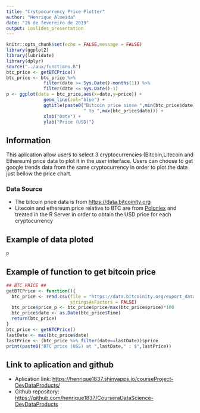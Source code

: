 ```yaml
---
title: "Crytpocurrency Price Plotter"
author: "Henrique Almeida"
date: "26 de fevereiro de 2019"
output: ioslides_presentation
---
```


```r
knitr::opts_chunk$set(echo = FALSE,message = FALSE)
library(ggplot2)
library(lubridate)
library(dplyr)
source("../aux/functions.R")
btc_price <- getBTCPrice()
btc_price <- btc_price %>% 
              filter(date >= Sys.Date()-months(1)) %>%
              filter(date <= Sys.Date()-1)
p <- ggplot(data = btc_price,aes(x=date,y=price)) + 
              geom_line(col="blue") + 
              ggtitle(paste0("Bitcoin price since ",min(btc_price$date),
                             " to ",max(btc_price$date))) + 
              xlab("Date") +
              ylab("Price (USD)")
```

## Information

This aplication allow users to select 3 cryptocurrencies (Bitcoin,Litecoin and Ethereum) price data to plot it in the user interface. Users can choose to get google trends data from the same cryptocurrency in order to plot the data just bellow the price chart.

### Data Source

- The bitcoin price data is from [https://data.bitcoinity.org](https://data.bitcoinity.org)
- Litecoin and ethereum price relative to BTC are from [Poloniex](https://poloniex.com) and treated in the R Server in order to obtain the USD price for each cryptocurrency

## Example of data ploted

```r
p
```

## Example of function to get bitcoin price

```r
## BTC PRICE ##
getBTCPrice <- function(){
  btc_price <- read.csv(file = "https://data.bitcoinity.org/export_data.csv?currency=USD&data_type=price_volume&r=day&t=lb&timespan=5y&vu=curr",
                        stringsAsFactors = FALSE)
  btc_price$price_p <- btc_price$price/max(btc_price$price)*100
  btc_price$date <- as.Date(btc_price$Time)
  return(btc_price)
}
btc_price <- getBTCPrice()
lastDate <- max(btc_price$date) 
lastPrice <- (btc_price %>% filter(date==lastDate))$price
print(paste0("BTC price (USS) at ",lastDate," : $",lastPrice))
```

## Link to aplication and github

- Aplication link: [https://henrique1837.shinyapps.io/courseProject-DevDataProducts/](https://henrique1837.shinyapps.io/courseProject-DevDataProducts/)
- Github repository: [https://github.com/henrique1837/CourseraDataScience-DevDataProducts](https://github.com/henrique1837/CourseraDataScience-DevDataProducts)

